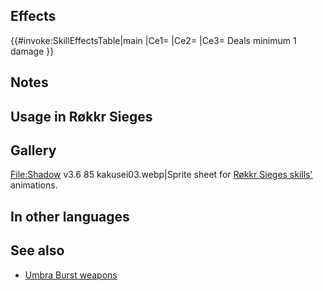 {{Weapon Infobox
|tagid=SID_影没の波動・杖
|wikiName=Umbra Burst (staff)
|weaponName=Umbra Burst
|weaponType=Staff
|might=14
|range=2
|effect=Unit can counterattack regardless of foe's range. Calculates damage from staff like other weapons. Deals a minimum of 1 damage.
|cost=0
|exclusive=0
|statModifiers=0,14,0,0,0
|required=-
|properties=enemy_only
}}
==Effects==
{{#invoke:SkillEffectsTable|main
|Ce1={{Eft|Close Counter}}
|Ce2={{Eft|Wrathful Staff}}
|Ce3={{Efi|Damage Boost}} Deals minimum 1 damage
}}
==Notes==
{{Umbra Burst notes}}
==Usage in Røkkr Sieges==
{{Umbra Burst Hero List}}
==Gallery==
<gallery>
File:Shadow v3.6 85 kakusei03.webp|Sprite sheet for [[:Category:Røkkr Sieges skills|Røkkr Sieges skills']] animations.
</gallery>
==In other languages==
{{OtherLanguages
|english=Umbra Burst
|japanese=影没の波動
|german=Umbra-Stoß
|spanishEU=Colisión sombría
|spanishLA=Colisión sombría
|french=Rafale sombre
|italian=Boato notte
|chineseTW=影沒之波動
|portuguese=Maré umbra
}}
==See also==
* [[Umbra Burst|Umbra Burst weapons]]
{{Weapons Navbox}}